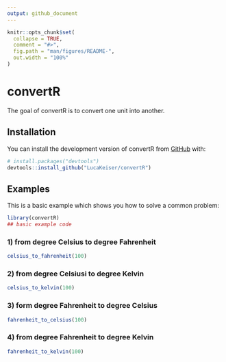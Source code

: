 ```yaml
---
output: github_document
---
```


<!-- README.md is generated from README.Rmd. Please edit that file -->

```r
knitr::opts_chunk$set(
  collapse = TRUE,
  comment = "#>",
  fig.path = "man/figures/README-",
  out.width = "100%"
)
```

# convertR

<!-- badges: start -->
<!-- badges: end -->

The goal of convertR is to convert one unit into another.

## Installation

You can install the development version of convertR from [GitHub](https://github.com/) with:

``` r
# install.packages("devtools")
devtools::install_github("LucaKeiser/convertR")
```

## Examples

This is a basic example which shows you how to solve a common problem:

```r
library(convertR)
## basic example code
```


### 1) from degree Celsius to degree Fahrenheit
```r
celsius_to_fahrenheit(100)
```

### 2) from degree Celsiusi to degree Kelvin
```r
celsius_to_kelvin(100)
```

### 3) form degree Fahrenheit to degree Celsius
```r
fahrenheit_to_celsius(100)
```

### 4) from degree Fahrenheit to degree Kelvin
```r
fahrenheit_to_kelvin(100)
```

